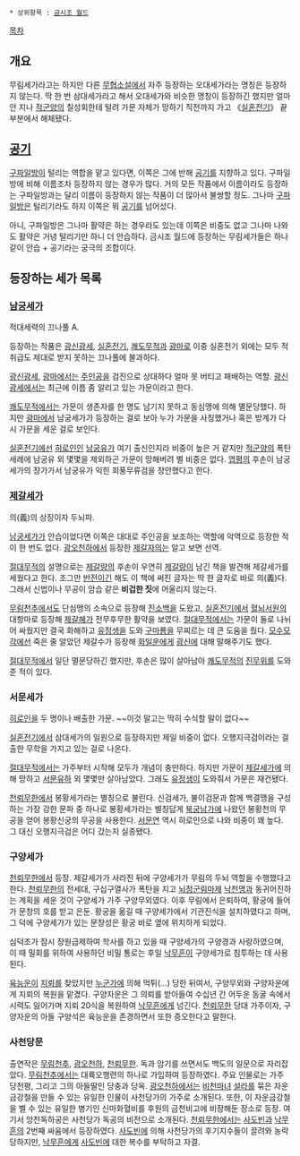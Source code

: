  * 상위항목 : [[금시조 월드]]
[[목차]]
== 개요 ==
무림세가라고는 하지만 다른 [[무협소설]]에서 자주 등장하는 오대세가라는 명칭은 등장하지 않는다. 딱 한 번 삼대세가라고 해서 오대세가와 비슷한 명칭이 등장하긴 했지만 얼마 안 지나 [[적군양]]의 칠성회한테 털려 가문 자체가 망하기 직전까지 가고 《[[실혼전기]]》 끝 부분에서 해체됐다.

== [[공기]] ==
[[구파일방]]이 털리는 역합을 맡고 있다면, 이쪽은 그에 반해 [[공기]]를 지향하고 있다. 구파일방에 비해 이름조차 등장하지 않는 경우가 많다. 거의 모든 작품에서 이름이라도 등장하는 구파일방과는 달리 이름이 등장하지 않는 작품이 더 많아서 불쌍할 정도. 그나마 [[구파일방]]은 털리기라도 하지 이쪽은 뭐 [[공기]]를 넘어섰다.

아니, 구파일방은 그나마 활약은 하는 경우라도 있는데 이쪽은 비중도 없고 그나마 나와도 활약은 거녕 털리기만 하니 더 안습하다. 금시조 월드에 등장하는 무림세가들은 하나같이 안습 + 공기라는 궁극의 조합이다.

== 등장하는 세가 목록 ==
=== [[남궁세가]] ===
적대세력의 끄나풀 A.

등장하는 작품은 [[광신광세]], [[실혼전기]], [[쾌도무적]]과 [[광마]]로 이중 실혼전기 외에는 모두 적 취급도 제대로 받지 못하는 끄나풀에 불과하다.

[[광신광세]], [[광마]]에서는 [[주인공]]을 검진으로 상대하다 얼마 못 버티고 패배하는 역할. [[광신광세]]에서는 최근에 이름 좀 알리고 있는 가문이라고 한다.

[[쾌도무적]]에서는 가문이 생존자를 한 명도 남기지 못하고 동심맹에 의해 멸문당했다. 하지만 [[광마]]에서 남궁세가가 등장하는 걸로 보아 누가 가문을 사칭했거나 혹은 방계가 다시 가문을 세운 걸로 보인다.

[[실혼전기]]에선 [[히로인]]인 [[남궁유]]가 여기 출신인지라 비중이 높은 거 같지만 [[적군양]]의 폭탄 세례에 남궁유 외 몇몇을 제외하곤 가문이 망해버려 별 비중은 없다. [[엽평]]의 후손이 남궁세가의 장가가서 남궁유가 익힌 회풍무류검을 창안했다고 한다.

=== [[제갈세가]] ===
의(義)의 상징이자 두뇌파.

[[남궁세가]]가 안습이었다면 이쪽은 대대로 주인공을 보조하는 역할에 악역으로 등장한 적이 한 번도 없다. [[광오천하]]에서 등장한 [[제갈자의]]는 알고 보면 선역.

[[절대무적]]의 설명으로는 [[제갈량]]의 후손이 우연히 [[제갈량]]이 남긴 책을 발견해 제갈세가를 세웠다고 한다. 조그만 [[반전]]이긴 해도 이 책에 써진 글자는 딱 한 글자로 바로 의(義)다. 그래서 신법이나 무공이 암습 같은 '''비겁한 짓'''에 어울리지 않는다. 

[[무림천추]]에서도 단심맹의 소속으로 등장해 [[진소백]]을 도왔고, [[실혼전기]]에서 [[혈뇌서원]]의 대항마로 등장해 [[제갈혜]]가 전무후무한 활약을 보였다. [[절대무적]]에서는 가문이 둘로 나뉘어 싸웠지만 결국 화해하고 [[유정생]]을 도와 [[구마룡]]을 무찌르는 데 큰 도움을 줬다. [[모수모각]]에선 죽은 줄 알았던 제갈수가 등장해 [[화일운]]에게 [[광신]]에 대해 말해주기도 했다.

[[절대무적]]에서 일단 멸문당하긴 했지만, 후손은 많이 살아남아 [[쾌도무적]]의 [[진무위]]를 도와준 적이 있다.

=== 서문세가 ===
[[히로인]]을 두 명이나 배출한 가문. ~~이것 말고는 딱히 수식할 말이 없다~~

[[실혼전기]]에서 삼대세가의 일원으로 등장하지만 제일 비중이 없다. 오행지극검이라는 걸출한 무학을 가지고 있는 걸로 나온다.

[[절대무적]]에서는 가주부터 시작해 모두가 개념이 충만하다. 하지만 가문이 [[제갈세가]]에 의해 망하고 [[서문유하]] 외 몇몇만 살아남았다. 그래도 [[유정생]]이 도와줘서 가문은 재건됐다.

[[천뢰무한]]에서 봉황세가라는 별칭으로 불린다. 신검세가, 불이검문과 함께 백결맹을 구성하는 가장 강한 문파 중 하나로 봉황세가라는 별칭답게 [[북궁남가]]에 나왔던 봉황천의 무공을 얻어 봉황신궁의 무공을 사용한다. [[서문연]] 역시 히로인으로 나와 비중이 꽤 높다. 그 대신 오행지극검은 어디 갔는지 실종됐다.

=== 구양세가 ===
[[천뢰무한]]에서 등장. 제갈세가가 사라진 뒤에 구양세가가 무림의 두뇌 역할을 수행했다고 한다. 
[[천뢰무한]]의 전세대, 구십구열사가 폭탄을 지고 [[뇌정군림마제]] [[낙천명]]과 동귀어진하는 계획을 세운 것이 구양세가 가주 구양무외였다. 이후 무림에서 은퇴하여, 황궁에 들어가 문창의 호를 받고 은둔. 황궁을 옮길 때 구양세가에서 기관진식을 설치하였다고 하며, 그 덕에 구양세가가 있는 문창성은 황궁 바로 옆에 위치하게 되었다. 

심덕조가 잠시 장원급제하여 학사를 하고 있을 때 구양세가의 구양경과 사랑하였으며, 이 때 밀회를 위하여 사용하던 비밀 통로는 후일 [[낙무흔]]이 구양세가로 침투하는 데 사용된다.

[[육능운]]이 [[천지뢰|지뢰]]를 찾았지만 [[사정명|누군가]]에 의해 먹튀(...) 당한 뒤여서, 구양무외와 구양자운에게 지뢰의 복원을 맡겼다. 구양자운은 그 의뢰를 받아들여 수십년 간 어두운 동굴 속에서 시력도 잃어가며 지뢰 20식을 복원하여 [[낙무흔]]에게 넘긴다. [[천뢰무한]] 당대 가주이자, 구양자운의 아들 구양석은 육능운을 존경하면서 또한 증오한다고 말한다. 

=== 사천당문 ===
출연작은 [[무림천추]], [[광오천하]], [[천뢰무한]]. 독과 암기를 쓰면서도 백도의 일문으로 자리잡았다.
[[무림천추]]에서는 대륙오행련의 하나로 가입하여 등장하였다. 주요 인물로는 가주 당천평, 그리고 그의 아들딸인 당충과 당옥.
[[광오천하]]에서는 [[비천마녀]] [[설라]]를 묶은 자운금강철을 만들 수 있는 유일한 인물이 사천당가의 가주로 소개된다. 또한, 이 자운금강철을 벨 수 있는 유일한 병기인 신마화혈비를 후원의 금천비고에 비장해둔 장소로 등장. 여기서 앙천독하공은 사천당가 독공의 비전으로 소개된다.  
[[천뢰무한]]에서는 [[사도빈]]과 [[낙무흔]]의 2번째 싸움에서 등장하였다. [[사도빈]]에 의해 사천당가의 후기지수들이 끌려와 농락당하지만, [[낙무흔]]에게 [[사도빈]]에 대한 복수를 부탁하고 자결. 

